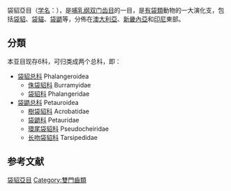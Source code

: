 {{Paraphyletic group
| fossil_range = {{fossil_range|28|0}}晚[[漸新世|漸新世]]至今
|image=Pseudocheirus peregrinus (Possum on fence, soft focus).jpg
|image_caption=[[环尾袋貂|环尾袋貂]] ''Pseudocheirus peregrinus''
| auto = yes
| taxon = Phalangeriformes
| authority = [[Alexandra_L._Szalay|Szalay]] in [[Mike_Archer_(paleontologist)|Archer]], 1982
| includes =
*[[袋貂总科|袋貂总科]] Phalangeroidea
**†[[Ektopodontidae|Ektopodontidae]]
**[[侏袋貂科|侏袋貂科]] Burramyidae
**[[袋貂科|袋貂科]] Phalangeridae
*[[袋鼯总科|袋鼯总科]] Petauroidea
**[[樹袋貂科|樹袋貂科]] Acrobatidae
**[[袋鼯科|袋鼯科]] Petauridae
**[[環尾袋貂科|環尾袋貂科]] Pseudocheiridae
**[[长吻袋貂科|长吻袋貂科]] Tarsipedidae
| excludes =
* [[袋鼠亞目|袋鼠亞目]] Macropodiformes
}}
袋貂亞目（[[学名|学名]]：{{lang|la|Phalangeriformes}}），是[[哺乳纲|哺乳纲]][[双门齿目|双门齿目]]的一目，是[[有袋類|有袋類]]動物的一大演化支，包括[[袋貂|袋貂]]、[[袋貓|袋貓]]、[[袋鼯|袋鼯]]等，分佈在[[澳大利亞|澳大利亞]]、[[新畿內亞|新畿內亞]]和[[印尼|印尼]]東部{{r|MSW}}。

==分類==
本亚目现存6科，可归类成两个总科，即：
*[[袋貂总科|袋貂总科]] Phalangeroidea
**[[侏袋貂科|侏袋貂科]] Burramyidae
**[[袋貂科|袋貂科]] Phalangeridae
*[[袋鼯总科|袋鼯总科]] Petauroidea
**[[樹袋貂科|樹袋貂科]] Acrobatidae
**[[袋鼯科|袋鼯科]] Petauridae
**[[環尾袋貂科|環尾袋貂科]] Pseudocheiridae
**[[长吻袋貂科|长吻袋貂科]] Tarsipedidae

==参考文献==
{{reflist|refs=
<ref name="MSW">''Mammal Species of the World'', A Taxonomic and Geographic Reference, 3rd edition, 2005 ISBN 0801882214</ref>
}}
{{澳洲有袋總目|P.}}
{{Taxonbar|from=Q279198}}

{{DEFAULTSORT:袋貂亞目}}
[[Category:袋貂亞目|]]
[[Category:雙門齒類|Category:雙門齒類]]


{{有袋类小作品}}